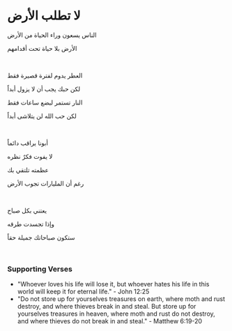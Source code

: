 # لا تطلب الأرض

الناس يسعون وراء الحياة من الأرض

الأرض بلا حياة تحت أقدامهم

<br />

العطر يدوم لفترة قصيرة فقط

لكن حبك يجب أن لا يزول أبداً

النار تستمر لبضع ساعات فقط

لكن حب الله لن يتلاشى أبداً

<br />

أبونا يراقب دائماً

لا يفوت فكرٌ نظره

عظمته تلتقي بك

رغم أن المليارات تجوب الأرض

<br />

يعتني بكل صباح

وإذا تجسدت طرقه

ستكون صباحاتك جميلة حقاً

<p></p>

<br />

### Supporting Verses

- "Whoever loves his life will lose it, but whoever hates his life in this world will keep it for eternal life." - John 12:25
- "Do not store up for yourselves treasures on earth, where moth and rust destroy, and where thieves break in and steal. But store up for yourselves treasures in heaven, where moth and rust do not destroy, and where thieves do not break in and steal." - Matthew 6:19-20